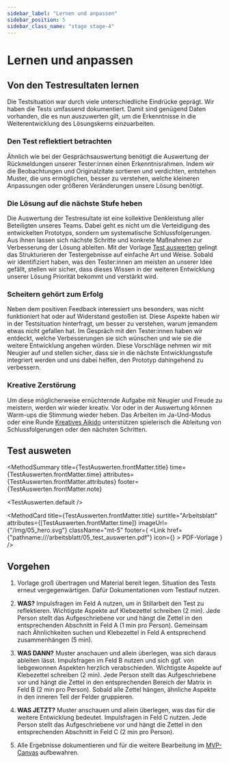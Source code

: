 ```yaml
---
sidebar_label: "Lernen und anpassen"
sidebar_position: 5
sidebar_class_name: "stage stage-4"
---
```



# Lernen und anpassen

## Von den Testresultaten lernen

Die Testsituation war durch viele unterschiedliche Eindrücke geprägt. Wir haben die Tests umfassend dokumentiert. Damit sind genügend Daten vorhanden, die es nun auszuwerten gilt, um die Erkenntnisse in die Weiterentwicklung des Lösungskerns einzuarbeiten.

### Den Test reflektiert betrachten

Ähnlich wie bei der Gesprächsauswertung benötigt die Auswertung der Rückmeldungen unserer Tester:innen einen Erkenntnisrahmen. Indem wir die Beobachtungen und Originalzitate sortieren und verdichten, entstehen Muster, die uns ermöglichen, besser zu verstehen, welche kleineren Anpassungen oder größeren Veränderungen unsere Lösung benötigt.

### Die Lösung auf die nächste Stufe heben

Die Auswertung der Testresultate ist eine kollektive Denkleistung aller Beteiligten unseres Teams. Dabei geht es nicht um die Verteidigung des entwickelten Prototyps, sondern um systematische Schlussfolgerungen. Aus ihnen lassen sich nächste Schritte und konkrete Maßnahmen zur Verbesserung der Lösung ableiten. Mit der Vorlage [Test auswerten](http://www.citylab-berlin.org/handbuch "Test auswerten") gelingt das Strukturieren der Testergebnisse auf einfache Art und Weise. Sobald wir identifiziert haben, was den Tester:innen am meisten an unserer Idee gefällt, stellen wir sicher, dass dieses Wissen in der weiteren Entwicklung unserer Lösung Priorität bekommt und verstärkt wird.

### Scheitern gehört zum Erfolg

Neben dem positiven Feedback interessiert uns besonders, was nicht funktioniert hat oder auf Widerstand gestoßen ist. Diese Aspekte haben wir in der Testsituation hinterfragt, um besser zu verstehen, warum jemandem etwas nicht gefallen hat. Im Gespräch mit den Tester:innen haben wir entdeckt, welche Verbesserungen sie sich wünschen und wie sie die weitere Entwicklung angehen würden. Diese Vorschläge nehmen wir mit Neugier auf und stellen sicher, dass sie in die nächste Entwicklungsstufe integriert werden und uns dabei helfen, den Prototyp dahingehend zu verbessern.

### Kreative Zerstörung

Um diese möglicherweise ernüchternde Aufgabe mit Neugier und Freude zu meistern, werden wir wieder kreativ. Vor oder in der Auswertung können Warm-ups die Stimmung wieder heben. Das Arbeiten im Ja-Und-Modus oder eine Runde [Kreatives Aikido](http://www.citylab-berlin.org/handbuch "Kreatives Aikido") unterstützen spielerisch die Ableitung von Schlussfolgerungen oder den nächsten Schritten.

## Test ausweten

<MethodSummary
  title={TestAuswerten.frontMatter.title}
  time={TestAuswerten.frontMatter.time}
  attributes={TestAuswerten.frontMatter.attributes}
  footer={TestAuswerten.frontMatter.note}
>
  <TestAuswerten.default />
</MethodSummary>

<MethodCard
  title={TestAuswerten.frontMatter.title}
  surtitle="Arbeitsblatt"
  attributes={[TestAuswerten.frontMatter.time]}
  imageUrl={"/img/05_hero.svg"}
  className="mt-5"
  footer={
    <Link
      href={"pathname:///arbeitsblatt/05_test_auswerten.pdf"}
      icon={<EditIcon className="w-3 h-3 text-inherit" />}
    >
      PDF-Vorlage
    </Link>
  }
/>

## Vorgehen

1. Vorlage groß übertragen und Material bereit legen. Situation des Tests erneut vergegenwärtigen. Dafür Dokumentationen vom Testlauf nutzen.

2. <b>WAS?</b> Impulsfragen im Feld A nutzen, um in Stillarbeit den Test zu reflektieren. Wichtigste Aspekte auf Klebezettel schreiben (2 min). Jede Person stellt das Aufgeschriebene vor und hängt die Zettel in den entsprechenden Abschnitt in Feld A (1 min pro Person). Gemeinsam nach Ähnlichkeiten suchen und Klebezettel in Feld A entsprechend zusammenhängen (5 min).

3. <b>WAS DANN?</b> Muster anschauen und allein überlegen, was sich daraus ableiten lässt. Impulsfragen im Feld B nutzen und sich ggf. von liebgewonnen Aspekten herzlich verabschieden. Wichtigste Aspekte auf Klebezettel schreiben (2 min). Jede Person stellt das Aufgeschriebene vor und hängt die Zettel in den entsprechenden Bereich der Matrix in Feld B (2 min pro Person). Sobald alle Zettel hängen, ähnliche Aspekte in den inneren Teil der Felder gruppieren.

4. <b>WAS JETZT?</b> Muster anschauen und allein überlegen, was das für die weitere Entwicklung bedeutet. Impulsfragen in Feld C nutzen. Jede Person stellt das Aufgeschriebene vor und hängt die Zettel in den entsprechenden Abschnitt in Feld C (2 min pro Person).

5. Alle Ergebnisse dokumentieren und für die weitere Bearbeitung im [MVP-Canvas](http://www.citylab-berlin.org/handbuch "MVP-Canvas") aufbewahren.
